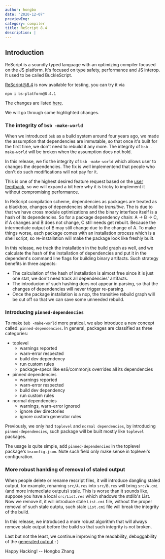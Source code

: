 ```yaml
---
author: hongbo
date: "2020-12-07" 
previewImg:
category: compiler
title: ReScript 8.4
description: |
---
```


## Introduction

ReScript is a soundly typed language with an optimizing compiler focused on the JS platform. 
It's focused on type safety, performance and JS interop. It used to be called BuckleScript.

[ReScript@8.4](https://www.npmjs.com/package/bs-platform/v/8.4.1) is now available for testing, you can try it via

```
npm i bs-platform@8.4.1
```

The changes are listed [here](https://github.com/rescript-lang/rescript-compiler/blob/master/Changes.md#841). 

We will go through some highlighted changes.

### The integrity of `bsb -make-world`

When we introduced `bsb` as a build system around four years ago, we made the assumption that dependencies are immutable, 
so that once it's built for the first time, we don't need to rebuild it any more. The integrity of `bsb -make-world` will be broken 
when the assumption does not hold.

In this release, we fix the integrity of `bsb -make-world` which allows user to changes the dependencies. 
The fix is well implementend that people who don't do such modifications will not pay for it.

This is one of the highest desired feature request based on the 
[user feedback](https://github.com/rescript-lang/rescript-compiler/issues/4361#issuecomment-739538789), so we will expand a bit here why it is tricky 
to implement it without compromising performance.

In ReScript compilation scheme, dependencies as packages are treated as a blackbox, 
changes of dependencies should be *transitive*. The is due to that we have cross module
optimizations and the binary interface itself is a hash of its dependencies. 
So for a package dependency chain: A -> B -> C, if A changes and B does not change, C still needs get rebuilt. 
Because the intermediate output of B may still change due to the change of A. 
To make things worse, each package comes with an installation process which is a shell script, so re-installation will make the 
package look like freshly built.

In this release, we track the installation in the build graph as well, and we calculate the hash of the installation of dependencies and put it in the 
dependent's command line flags for building binary artifacts. Such strategy benefits in three aspects: 
- The calculation of the hash of installation is almost free since it is just one stat, we don't need track all dependencies' artifacts.
- The introducion of such hashing does not appear in parsing, so that the changes of dependencies will never trigger re-parsing.
- Once the package installation is a nop, the transitive rebuild graph will be cut off so that we can save some unneeded rebuild.


### Introducing `pinned-dependencies`

To make `bsb -make-world` more pratical, we also introduce a new concept called: `pinned-dependencies`. 
In general, packages are classified as three categories:

- toplevel
  - warnings reported
  - warn-error respected
  - build dev dependency
  - run custom rules
  - package-specs like es6/commonjs overrides all its dependencies
- pinned dependencies
  - warnings reported
  - warn-error respected
  - build dev dependency
  - run custom rules
- normal dependencies
  - warnings, warn-error ignored
  - ignore dev directories
  - ignore custom generator rules

Previously, we only had `toplevel` and `normal dependencies`, by introducing `pinned-dependencies`, 
such package will be built mostly like `toplevel` packages. 

The usage is quite simple, add `pinned-dependencies` in the toplevel package's `bsconfig.json`. 
Note such field only make sense in toplevel's configuration.


### More robust hanlding of removal of staled output

When people delete or rename rescript files, it will introduce dangling staled output, for example, renaming `src/A.res` 
into `src/B.res` will bring `src/A.cmi` (and more intemediate outputs) stale. This is worse than it sounds like, suppose you have a 
local `src/List.res` which shadows the stdlib's List. Now we remove it, it will introduce stale `List.cmi` file, without the proper removal
of such stale outptu, such stale `List.cmi` file will break the integrity of the build.

In this release, we introduced a more robust algorithm that will always remove stale output before the build so 
that such integrity is not broken.

Last but not the least, we continue improving the readability, debuggability of the [generated output](https://github.com/rescript-lang/rescript-compiler/pull/4858) : )

Happy Hacking! -- Hongbo Zhang